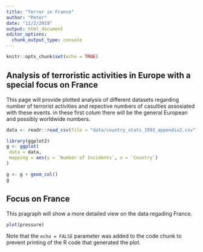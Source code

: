 ```yaml
---
title: "Terror in France"
author: "Peter"
date: "11/2/2019"
output: html_document
editor_options: 
  chunk_output_type: console
---
```


```r
knitr::opts_chunk$set(echo = TRUE)
```

## Analysis of terroristic activities in Europe with a special focus on France

This page will provide plotted analysis of different datasets regarding number of terrorist activities and repective numbers of casulties assosiated with these events.
in these first colum there will be the general European and possibly worldwide numbers.

```r
data <- readr::read_csv(file = "data/country_stats_1993_appendix2.csv")

library(ggplot2)
g <- ggplot(
 data = data,
 mapping = aes(y = `Number of Incidents`, x = `Country`)
)

g <- g + geom_col()
g

```


## Focus on France

This pragraph will show a more detailed view on the data regading France.

```r
plot(pressure)
```

Note that the `echo = FALSE` parameter was added to the code chunk to prevent printing of the R code that generated the plot.
